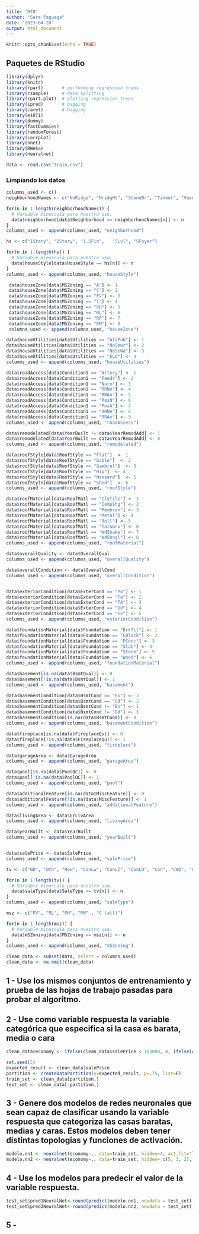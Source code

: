 ```yaml
---
title: "HT8"
author: "Sara Paguaga"
date: "2023-04-28"
output: html_document
---
```


```r
knitr::opts_chunk$set(echo = TRUE)
```


## Paquetes de RStudio

``` r
library(dplyr)
library(knitr)
library(rpart)       # performing regression trees
library(rsample)     # data splitting 
library(rpart.plot)  # plotting regression trees
library(ipred)       # bagging
library(caret)       # bagging
library(e1071)
library(dummy)
library(fastDummies)
library(randomForest)
library(corrplot)
library(nnet)
library(RWeka)
library(neuralnet)
```


```r
data <- read.csv("train.csv")
```

### Limpiando los datos

```r
columns_used <- c()
neighborhoodNames <- c("NoRidge", "NridgHt", "StoneBr", "Timber", "Veenker", "Somerst", "ClearCr", "Crawfor", "CollgCr", "Blmngtn", "Gilbert", "NWAmes", "SawyerW", "Mitchel", "NAmes", "NPkVill", "SWISU", "Blueste", "Sawyer", "OldTown", "Edwards", "BrkSide", "BrDale", "IDOTRR", "MeadowV")

for(n in 1:length(neighborhoodNames)) {
  # Variable minuscula para nuestro uso.
  data$neighborhood[data$Neighborhood == neighborhoodNames[n]] <- n
}
columns_used <- append(columns_used, "neighborhood")

hs <- c("1Story", "2Story",	"1.5Fin",	"SLvl", "SFoyer")

for(n in 1:length(hs)) {
  # Variable minuscula para nuestro uso.
  data$houseStyle[data$HouseStyle == hs[n]] <- n
}
columns_used <- append(columns_used, "houseStyle")

 data$houseZone[data$MSZoning == "A"] <- 1
 data$houseZone[data$MSZoning == "C"] <- 2
 data$houseZone[data$MSZoning == "FV"] <- 3
 data$houseZone[data$MSZoning == "I"] <- 4
 data$houseZone[data$MSZoning == "RH"] <- 5
 data$houseZone[data$MSZoning == "RL"] <- 6
 data$houseZone[data$MSZoning == "RP"] <- 7
 data$houseZone[data$MSZoning == "RM"] <- 8
 columns_used <- append(columns_used, "houseZone")

data$houseUtilities[data$Utilities == "AllPub"] <- 1
data$houseUtilities[data$Utilities == "NoSewr"] <- 2
data$houseUtilities[data$Utilities == "NoSeWa"] <- 3
data$houseUtilities[data$Utilities == "ELO"] <- 4
columns_used <- append(columns_used, "houseUtilities")

data$roadAccess[data$Condition1 == "Artery"] <- 1
data$roadAccess[data$Condition1 == "Feedr"] <- 2
data$roadAccess[data$Condition1 == "Norm"] <- 3
data$roadAccess[data$Condition1 == "RRNn"] <- 4
data$roadAccess[data$Condition1 == "RRAn"] <- 5
data$roadAccess[data$Condition1 == "PosN"] <- 6
data$roadAccess[data$Condition1 == "PosA"] <- 7
data$roadAccess[data$Condition1 == "RRNe"] <- 8
data$roadAccess[data$Condition1 == "RRAe"] <- 9
columns_used <- append(columns_used, "roadAccess")

data$remodelated[data$YearBuilt != data$YearRemodAdd] <- 1
data$remodelated[data$YearBuilt == data$YearRemodAdd] <- 0
columns_used <- append(columns_used, "remodelated")

data$roofStyle[data$RoofStyle == "Flat"]  <- 1
data$roofStyle[data$RoofStyle == "Gable"]  <- 2
data$roofStyle[data$RoofStyle == "Gambrel"]  <- 3
data$roofStyle[data$RoofStyle == "Hip"]  <- 4
data$roofStyle[data$RoofStyle == "Mansard"]  <- 5
data$roofStyle[data$RoofStyle == "Shed"]  <- 6
columns_used <- append(columns_used, "roofStyle")

data$roofMaterial[data$RoofMatl == "ClyTile"] <- 1
data$roofMaterial[data$RoofMatl == "CompShg"] <- 2
data$roofMaterial[data$RoofMatl == "Membran"] <- 3
data$roofMaterial[data$RoofMatl == "Metal"] <- 4
data$roofMaterial[data$RoofMatl == "Roll"] <- 5
data$roofMaterial[data$RoofMatl == "Tar&Grv"] <- 6
data$roofMaterial[data$RoofMatl == "WdShake"] <- 7
data$roofMaterial[data$RoofMatl == "WdShngl"] <- 8
columns_used <- append(columns_used, "roofMaterial")

data$overallQuality <- data$OverallQual
columns_used <- append(columns_used, "overallQuality")

data$overallCondition <- data$OverallCond
columns_used <- append(columns_used, "overallCondition")


data$exteriorCondition[data$ExterCond == "Po"] <- 1
data$exteriorCondition[data$ExterCond == "Fa"] <- 2
data$exteriorCondition[data$ExterCond == "TA"] <- 3
data$exteriorCondition[data$ExterCond == "Gd"] <- 4
data$exteriorCondition[data$ExterCond == "Ex"] <- 5
columns_used <- append(columns_used, "exteriorCondition")

data$foundationMaterial[data$Foundation == "BrkTil"] <- 1
data$foundationMaterial[data$Foundation == "CBlock"] <- 2
data$foundationMaterial[data$Foundation == "PConc"] <- 3
data$foundationMaterial[data$Foundation == "Slab"] <- 4
data$foundationMaterial[data$Foundation == "Stone"] <- 5
data$foundationMaterial[data$Foundation == "Wood"] <- 6
columns_used <- append(columns_used, "foundationMaterial")

data$basement[is.na(data$BsmtQual)] <- 0
data$basement[!is.na(data$BsmtQual)] <- 1
columns_used <- append(columns_used, "basement")

data$basementCondition[data$BsmtCond == "Ex"] <- 3
data$basementCondition[data$BsmtCond == "Gd"] <- 2
data$basementCondition[data$BsmtCond != "Ex"] <- 1
data$basementCondition[data$BsmtCond != "Gd"] <- 1
data$basementCondition[is.na(data$BsmtCond)] <- 0
columns_used <- append(columns_used, "basementCondition")

data$fireplace[is.na(data$FireplaceQu)] <- 0
data$fireplace[!is.na(data$FireplaceQu)] <- 1
columns_used <- append(columns_used, "fireplace")

data$garageArea <- data$GarageArea
columns_used <- append(columns_used, "garageArea")

data$pool[is.na(data$PoolQC)] <- 0
data$pool[!is.na(data$PoolQC)] <- 1
columns_used <- append(columns_used, "pool")

data$additionalFeature[is.na(data$MiscFeature)] <- 0
data$additionalFeature[!is.na(data$MiscFeature)] <- 1
columns_used <- append(columns_used, "additionalFeature")

data$livingArea <- data$GrLivArea
columns_used <- append(columns_used, "livingArea")

data$yearBuilt <- data$YearBuilt
columns_used <- append(columns_used, "yearBuilt")


data$salePrice <- data$SalePrice
columns_used <- append(columns_used, "salePrice")

tv <- c("WD", "Oth", "New", "ConLw", "ConLI", "ConLD", "Con", "CWD", "COD")

for(n in 1:length(tv)) {
  # Variable minuscula para nuestro uso.
  data$saleType[data$SaleType == tv[n]] <- n
}
columns_used <- append(columns_used, "saleType")

msz <- c("FV", "RL", "RH", "RM" , "C (all)")

for(n in 1:length(msz)) {
  # Variable minuscula para nuestro uso.
  data$mSZoning[data$MSZoning == msz[n]] <- n
}
columns_used <- append(columns_used, "mSZoning")

clean_data <- subset(data, select = columns_used)
clean_data <- na.omit(clean_data)

```

## 1 - Use los mismos conjuntos de entrenamiento y prueba de las hojas de trabajo pasadas para probar el algoritmo.

## 2 - Use como variable respuesta la variable categórica que especifica si la casa es barata, media o cara

```r
clean_data$economy <- ifelse(clean_data$salePrice < 163000, 0, ifelse(clean_data$salePrice >= 163000 & clean_data$salePrice <= 214000, 1, 2))
```

``` r
set.seed(5)
expected_result <- clean_data$salePrice
partition <- createDataPartition(y=expected_result, p=.75, list=F)
train_set <- clean_data[partition,]
test_set <- clean_data[-partition,]
```


## 3 - Genere dos modelos de redes neuronales que sean capaz de clasificar usando la variable respuesta que categoriza las casas baratas, medias y caras. Estos modelos deben tener distintas topologias y funciones de activación.

```r
modelo.nn1 <- neuralnet(economy~., data=train_set, hidden=4, act.fct="logistic", linear.output = FALSE)
modelo.nn2 <- neuralnet(economy~., data=train_set, hidden= c(5, 3, 2), act.fct="tanh", linear.output = FALSE)
```


## 4 - Use los modelos para predecir el valor de la variable respuesta.

```r
test_set$pred1NeuralNet<-round(predict(modelo.nn1, newdata = test_set), 0)
test_set$pred2NeuralNet<-round(predict(modelo.nn2, newdata = test_set), 0)
```

## 5 - 
